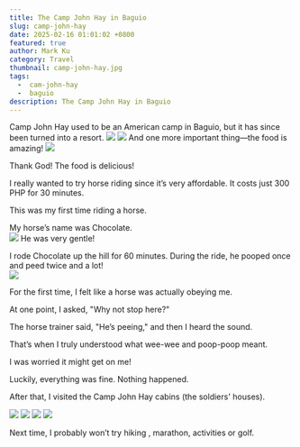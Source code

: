 ```yaml
---
title: The Camp John Hay in Baguio 
slug: camp-john-hay
date: 2025-02-16 01:01:02 +0800
featured: true
author: Mark Ku
category: Travel
thumbnail: camp-john-hay.jpg
tags:
  -  cam-john-hay
  -  baguio
description: The Camp John Hay in Baguio 
---
```

Camp John Hay used to be an American camp in Baguio, but it has since been turned into a resort.
![](camp-john-hay-2.jpg)
![](camp-john-hay-3.jpg)
And one more important thing—the food is amazing!
![](food-2.jpg)

Thank God! The food is delicious!  

I really wanted to try horse riding since it’s very affordable. It costs just 300 PHP for 30 minutes.  

This was my first time riding a horse.  

My horse’s name was Chocolate.  
![](chocolate.jpg)
He was very gentle!  

I rode Chocolate up the hill for 60 minutes. During the ride, he pooped once and peed twice and a lot!  
![](horse-riding.jpg)

For the first time, I felt like a horse was actually obeying me.  

At one point, I asked, "Why not stop here?"

The horse trainer said, "He’s peeing," and then I heard the sound.  

That’s when I truly understood what wee-wee and poop-poop meant.  

I was worried it might get on me!  

Luckily, everything was fine. Nothing happened.  

After that, I visited the Camp John Hay cabins (the soldiers' houses).  

![](camp-john-hay-cabin-1.jpg)
![](camp-john-hay-cabin-2.jpg)
![](camp-john-hay-cabin-3.jpg)
![](camp-john-hay-cabin-4.jpg)

Next time, I probably won’t try hiking , marathon, activities or golf.  

